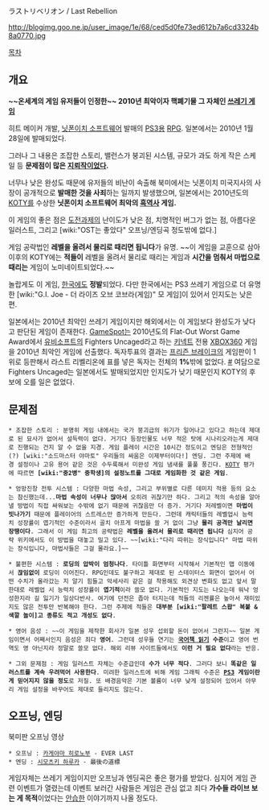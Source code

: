 ラストリベリオン / Last Rebellion

http://blogimg.goo.ne.jp/user_image/1e/68/ced5d0fe73ed612b7a6cd3324b8a0770.jpg

[[목차]]

== 개요 ==
'''~~온세계의 게임 유저들이 인정한~~ 2010년 최악이자 핵폐기물 그 자체인 [[쓰레기 게임]]'''

히트 메이커 개발, [[닛폰이치 소프트웨어]] 발매의 [[PS3]]용 [[RPG]]. 일본에서는 2010년 1월 28일에 발매되었다.

그러나 그 내용은 조잡한 스토리, 밸런스가 붕괴된 시스템, 규모가 과도 하게 작은 스케일 등 '''문제점이 많은 [[지뢰]]작이었다.'''

너무나 낮은 완성도 때문에 유저들의 비난이 속출해 북미에서는 닛폰이치 미국지사의 사장이 공개적으로 '''발매한 것을 사죄'''하는 일까지 발생했으며, 일본에서는 2010년도의 [[KOTY]]를 수상한 '''닛폰이치 소프트웨어 최악의 [[흑역사]] 게임.'''

이 게임의 좋은 점은 [[도전과제]]의 난이도가 낮은 점, 치명적인 버그가 없는 점, 아름다운 일러스트, 그리고 [wiki:"OST는 좋았다" 오프닝/엔딩곡 정도밖에 없다.]

게임 공략법인 '''레벨을 올려서 물리로 때리면 됩니다'''가 유명. ~~이 게임을 교훈으로 삼아 이후의 KOTY에는 '''적들이''' 레벨을 올려서 물리로 때리는 게임과 '''시간을 멈춰서 마법으로 때리는''' 게임이 노미네이트되었다.~~

놀랍게도 이 게임, [[한국]]에도 '''정발'''되었다. 다만 한국에서는 PS3 쓰레기 게임으로 더 유명한 [wiki:"G.I. Joe - 더 라이즈 오브 코브라(게임)" 모 게임]이 있어서 인지도는 낮은 편.

일본에서는 2010년 최악인 쓰레기 게임이지만 해외에서는 이 게임보다 완성도가 낮다고 판단된 게임이 존재한다. [[GameSpot]]는 2010년도의 Flat-Out Worst Game Award에서 [[유비소프트]]의 Fighters Uncaged라고 하는 [[키넥트]] 전용 [[XBOX360]] 게임을 2010년 최악인 게임에 선출했다. 독자투표의 결과는 [[프리즌 브레이크]]의 게임판이 1위로 등판해서 라스트 리벨리온에 표를 넣은 독자는 전체의 '''1%'''밖에 없었다. [http://www.gamespot.com/best-of-2010/dubious-honors/index.html?page=2 #] 여담으로 Fighters Uncaged는 일본에서도 발매되었지만 인지도가 낮기 때문인지 KOTY의 후보에 오를 일은 없었다.

== 문제점 ==
 * 조잡한 스토리 : 분명히 게임 내에서는 국가 붕괴급의 위기가 일어나고 있다고 하는데 제대로 된 묘사가 없어서 설득력이 없다. 거기다 등장인물도 너무 적은 탓에 시나리오라는게 제대로 진행되는 건지 알 수 없을 지경. 게임 플레이 시간은 10시간 정도이고 엔딩은 전형적인(?) [wiki:"소드마스터 야마토" 우리들의 싸움은 이제부터이다!] 엔딩. 그런 주제에 배경 설정이나 고유 용어 같은 것은 수두룩해서 미완성 게임 냄새를 풀풀 풍긴다. [[KOTY]] 평가에 따르면 '''[wiki:"중2병" 중학생]의 설정노트를 그대로 게임화한 것 같은 게임'''.

 * 엉망진창 전투 시스템 : 다양한 마법 속성, 그리고 부위별로 다른 데미지 적용 등의 요소는 참신했는데...'''마법 속성이 너무나 많아서''' 오히려 귀찮기만 하다. 그리고 적의 속성을 알아낼 방법이 직접 싸워보는 수밖에 없기 때문에 귀찮음만 더 증가. 거기다 저레벨이면 '''마법이 빗나가기''' 때문에 플레이어의 스트레스만 증가하게 만든다. 그런데 캐릭터들의 레벨업시 능력치 성장률이 엽기적인 수준이라서 골치 아프게 마법을 쓸 거 없이 그냥 '''물리 공격만 날리면 장땡이다'''. 그래서 이 게임 최고의 공략법은 '''레벨을 올려서 물리로 때리면 됩니다''' 심지어 공략 위키에서도 이 방법을 대놓고 밀고 있다. ~~[wiki:"다리 따위는 장식입니다" 마법 따위는 장식입니다, 마법사들은 그걸 몰라요.]~~

 * 불편한 시스템 : '''로딩의 압박이 엄청나다'''. 타이틀 화면부터 시작해서 기본적인 맵 이동에서 '''끊임없이''' 로딩이 이어진다. RPG인데도 불구하고 제대로 된 스테이터스 화면이 없어서 어떤 수치가 올라갔는 지 알기 힘들고 악세사리 같은 걸 착용해도 외견상 변화도 없고 앞서 말한대로 레벨업 시 능력치 성장률이 '''엽기적'''이라 쓸모 없다. 기본적인 지도는 나오는데 워낙 엉성한지라 길 잃기가 일상다반사. 여기에 던전은 좁아 터지는데 적들의 리젠률은 높아서 재미있지도 않은 전투만 반복해야 한다. 그런 주제에 적들은 '''대부분 [wiki:"팔레트 스왑" 복붙 & 색깔 놀이]고 종류도 적고 개성도 없다'''.

 * 영어 음성 : ~~이 게임을 제작한 회사가 일본 성우 섭외할 돈이 없어서 그런지~~ 일본 게임이면서 어째서인지 음성은 죄다 '''영어'''. 그런데 성우들 연기는 '''[[국어책 읽기]] 수준'''이고 영어 번역도 영 아닌지라 정말로 쓸모 없다. 해외 리뷰 사이트들에서도 '''이런 거 필요 없다'''라는 반응.

 * 그외 문제점 : 게임 일러스트 자체는 수준급인데 '''수가 너무 적다'''. 그러다 보니 '''똑같은 일러스트를 계속 우려먹어 사용한다'''. 미려한 일러스트에 비해 게임 그래픽 수준은 '''[[PS3]] 게임이란 게 믿어지지 않을 정도'''로 저질. 또 배경음악은 기본 볼륨이 너무 낮게 설정되어 있어서 아무리 게임 설정을 바꾸어도 제대로 들리지도 않는다.  

== 오프닝, 엔딩 ==
{{{#!HTML
<iframe width="560" height="350" src="http://www.youtube.com/embed/A96rHgpIHbs" frameborder="0" allowfullscreen></iframe>
}}}
북미판 오프닝 영상

 * 오프닝 : [[카게야마 히로노부]] - EVER LAST
 * 엔딩 : [[시모츠키 하루카]] - 最後の道標

게임자체는 쓰레기 게임이지만 오프닝과 엔딩곡은 좋은 평가를 받았다. 심지어 게임 관련 이벤트가 열렸는데 이벤트 보러간 사람들은 게임은 관심 없고 죄다 '''가수들 라이브 보는 게 목적'''이었다는 [[안습]]한 이야기까지 나올 정도다.
